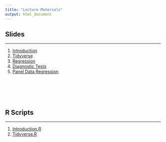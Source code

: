 ```yaml
---
title: "Lecture Materials"
output: html_document
---
```



## Slides

---


1. [Introduction](content/Introduction.html){target="_blank"}
2. [Tidyverse](content/Tidyverse.html){target="_blank"}
3. [Regression](content/Regression.html){target="_blank"}
4. [Diagnostic Tests](content/Diagnostics.html){target="_blank"}
5. [Panel Data Regression](content/Panel.html){target="_blank"}

<br>
<br>
<br>
<br>


## R Scripts

---

1. [Introduction.R](content/Introduction.R)
2. [Tidyverse.R](content/Tidyverse.R)
